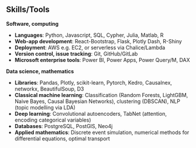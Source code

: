 ## Skills/Tools

__Software, computing__

* __Languages__: Python, Javascript, SQL, Cypher, Julia, Matlab, R
* __Web-app development__: React-Bootstrap, Flask, Plotly Dash, R-Shiny
* __Deployment__: AWS e.g. EC2, or serverless via Chalice/Lambda
* __Version control, issue tracking__: Git, GitHub/GitLab
* __Microsoft enterprise tools__: Power BI, Power Apps, Power Query/M, DAX

__Data science, mathematics__

* __Libraries__: Pandas, Plotly, scikit-learn, Pytorch, Kedro, Causalnex, networkx, BeautifulSoup, D3
* __Classical machine learning__: Classification (Random Forests, LightGBM, Naive Bayes, Causal Bayesian Networks), clustering (DBSCAN), NLP (topic modelling via LDA)
* __Deep learning__: Convolutional autoencoders, TabNet (attention, encoding categorical variables)
* __Databases__: PostgreSQL, PostGIS, Neo4j
* __Applied mathematics__: Discrete event simulation, numerical methods for differential equations, optimal transport
